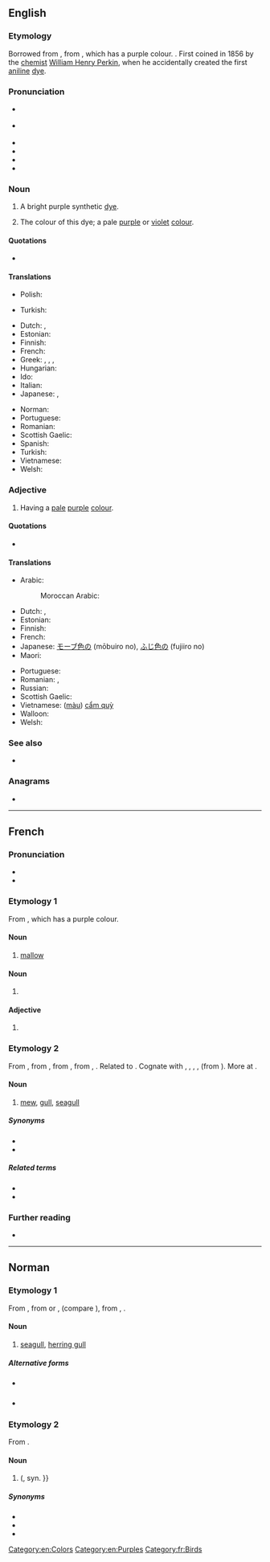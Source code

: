 ==English==
{{was wotd|2006|May|3}}
{{wikipedia}}

===Etymology===
Borrowed from {{bor|en|fr|mauve}}, from {{der|en|la|malva||mallow}}, which has a purple colour. {{doublet|en|mallow}}. First coined in 1856 by the [[chemist]] [[w:William Henry Perkin|William Henry Perkin]], when he accidentally created the first [[aniline]] [[dye]].

===Pronunciation===
* {{a|UK}} {{IPA|/məʊv/|lang=en}}
* {{a|US}} {{IPA|/mɔːv/|/moʊv/|lang=en}}
* {{audio|En-uk-mauve.ogg|Audio (UK)|lang=en}}
* {{audio|en-us-mauve.ogg|Audio (US)|lang=en}}
* {{audio|en-us-mauve2.ogg|Audio (US) (alternative)|lang=en}}
* {{rhymes|əʊv|lang=en}}

===Noun===
{{en-noun}}

# {{lb|en|historical}} A bright purple synthetic [[dye]].
# The colour of this dye; a pale [[purple]] or [[violet]] [[color|colour]].
#: {{color panel|E0B0FF}}

====Quotations====
* {{seeCites}}

====Translations====
{{trans-top|dye}}
* Polish: {{t+|pl|moweina|f}}
{{trans-mid}}
* Turkish: {{t+|tr|eflatun}}
{{trans-bottom}}

{{trans-top|colour}}
* Dutch: {{t|nl|mauve|n}}, {{t+|nl|paars|n}}
* Estonian: {{t|et|kahvatulilla}}
* Finnish: {{t|fi|malvanväri}}
* French: {{t+|fr|mauve|m}}
* Greek: {{t+|el|μωβ}}, {{t+|el|ιώδες}}, {{t|el|μαβί}}, {{t+|el|πορφυρό}}
* Hungarian: {{t+|hu|mályva}}
* Ido: {{t+|io|malva}}
* Italian: {{t+|it|malva}}
* Japanese: {{t|ja|モーブ色|tr=mōbuiro}}, {{t|ja|ふじ色|tr=fujiiro}}
{{trans-mid}}
* Norman: {{t|nrf|lîlas}} {{qualifier|Jersey}}
* Portuguese: {{t+|pt|lilás}}
* Romanian: {{t+|ro|mov|n}}
* Scottish Gaelic: {{t|gd|liath-phurpur|m}}
* Spanish: {{t+|es|malva}}
* Turkish: {{t+|tr|eflatun}}
* Vietnamese: {{t|vi|([[màu]]) [[cẩm quỳ]]}}
* Welsh: {{t|cy|porffor gwelw|m}}
{{trans-bottom}}

===Adjective===
{{en-adj|er|more}}

# Having a [[pale]] [[purple]] [[colour]].

====Quotations====
* {{seeCites}}

====Translations====
{{trans-top|colour}}
* Arabic: {{t|ar|بَنَفْسَجِيّ|m}}
*: Moroccan Arabic: {{t|ary|حمْسي|m|tr=ḥəmsi}}
* Dutch: {{t|nl|mauve}}, {{t+|nl|paars}}
* Estonian: {{t|et|kahvatulilla}}
* Finnish: {{t|fi|malvanvärinen}}
* French: {{t+|fr|mauve}}
* Japanese: [[モーブ色]]の (mōbuiro no), [[ふじ色]]の (fujiiro no)
* Maori: {{t|mi|poroporo}}
{{trans-mid}}
* Portuguese: {{t+|pt|lilás|m}}
* Romanian: {{t+|ro|mov}}, {{t+|ro|liliachiu}}
* Russian: {{t|ru|розовато-лиловый}}
* Scottish Gaelic: {{t|gd|liath-phurpur}}
* Vietnamese: ([[màu]]) [[cẩm quỳ]]
* Walloon: {{t+|wa|måve|m|f}}
* Welsh: {{t|cy|porffor gwelw}}
{{trans-bottom}}

===See also===
* {{l|en|Appendix:Colors}}

===Anagrams===
* {{anagrams|en|aevum|ævum}}

[[Category:en:Colors]]
[[Category:en:Purples]]

----

==French==

===Pronunciation===
* {{fr-IPA}}
* {{audio|Fr-mauve.ogg|audio|lang=fr}}

===Etymology 1===
From {{inh|fr|la|malva||mallow}}, which has a purple colour.

====Noun====
{{fr-noun|f}}

# [[mallow]]

====Noun====
{{fr-noun|m}}

# {{l|en|mauve}}

====Adjective====
{{fr-adj}}

# {{l|en|mauve}}

===Etymology 2===
From {{inh|fr|frm|mauve}}, from {{inh|fr|fro|mave||mew}}, from {{der|fr|ang|mǣw||mew, seagull}}, from {{der|fr|gem-pro|*maihwaz}}, {{m|gem-pro|*maiwaz||seagull}}. Related to {{m|fr|mouette}}. Cognate with {{cog|de|Möwe||seagull}}, {{cog|nl|meeuw||seagull}}, {{cog|da|måge||seagull}}, {{cog|is|mávur||seagull}}, {{cog|pl|mewa||seagull}} (from {{cog|gem}}). More at {{l|en|mew}}.

====Noun====
{{fr-noun|f}}

# [[mew]], [[gull]], [[seagull]]

=====Synonyms=====
* {{l|fr|mouette}}
* {{l|fr|goéland}}

=====Related terms=====
* {{l|fr|mauviette}}
* {{l|fr|mauvis}}

===Further reading===
* {{R:TLFi}}

[[Category:fr:Birds]]

----

==Norman==

===Etymology 1===
From {{inh|nrf|fro|mave||mew}}, from {{der|nrf|ang|mǣw||mew, seagull}} or {{der|nrf|non|már}}, {{m|non|mávar}} (compare {{cog|is|mávur}}), from {{der|nrf|gem-pro|*maihwaz}}, {{m|gem-pro|*maiwaz||seagull}}.
{{wikipedia|lang=nrf}}

====Noun====
{{nrf-noun|f}}

# {{lb|nrf|Jersey}} [[seagull]], [[herring gull]]

=====Alternative forms=====
* {{l|nrf|mâove}} {{qualifier|continental Normandy}}
* {{l|nrf|maoue}} {{qualifier|Guernsey}}

{{topics|nrf|Seabirds}}

===Etymology 2===
From {{inh|nrf|la|malva}}.

====Noun====
{{nrf-noun|f}}

# {{lb|nrf|Jersey}} {{vern|tree mallow}} ({{taxlink|Malva arborea|species|noshow=1|ver=161028}}, syn. {{taxlink|Lavatera arborea|species|noshow=1|ver=161028}}}}

=====Synonyms=====
* {{l|nrf|mauve dé gardîn}}
* {{l|nrf|grand' mauve}}
* {{l|nrf|maûvi}}

{{topics|nrf|Plants}}